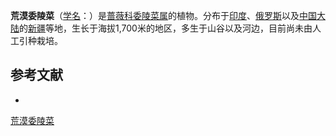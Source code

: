 {{Speciesbox
| name = 荒漠委陵菜
| status = 
| status_system = 
| image =
| genus = Potentilla
| species = desertorum
| authority = Bunge
}}

'''荒漠委陵菜'''（[[学名|学名]]：{{lang|la|''Potentilla desertorum''}}）是[[蔷薇科|蔷薇科]][[委陵菜属|委陵菜属]]的植物。分布于[[印度|印度]]、[[俄罗斯|俄罗斯]]以及[[中国大陆|中国大陆]]的[[新疆|新疆]]等地，生长于海拔1,700米的地区，多生于山谷以及河边，目前尚未由人工引种栽培。

== 参考文献 ==
<div class="references-small">
* {{cite web| url =http://www.bioinfo.cn/db05/KmzwSpecies.php?action=view&id=19153| title =荒漠委陵菜| work =《中国高等植物数据库全库》| publisher =中国科学院微生物研究所| author =昆明植物研究所| accessdate =2009-02-25| deadurl =yes| archiveurl =https://web.archive.org/web/20160305045255/http://www.bioinfo.cn/db05/KmzwSpecies.php?action=view&id=19153| archivedate =2016-03-05}}
</div>
{{Taxonbar|from=Q15228566}}

[[Category:委陵菜属|荒漠委陵菜]]


{{植物小作品}}
